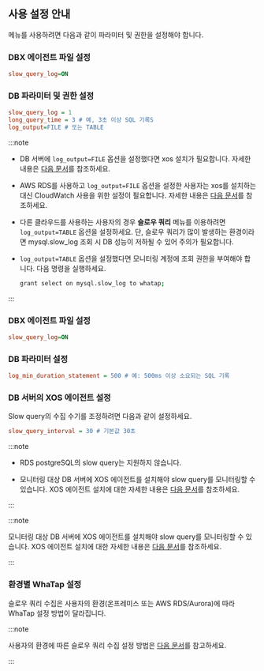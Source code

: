 ## 사용 설정 안내

<Cmdname sid="side_slowQueryLog" className="uitext" /> 메뉴를 사용하려면 다음과 같이 파라미터 및 권한을 설정해야 합니다.

<InDoc product='mysql'>

### DBX 에이전트 파일 설정

```ini title='whatap.conf'
slow_query_log=ON
```

### DB 파라미터 및 권한 설정

```ini title='my.cnf'
slow_query_log = 1
long_query_time = 3 # 예, 3초 이상 SQL 기록S
log_output=FILE # 또는 TABLE
```

:::note

* DB 서버에 `log_output=FILE` 옵션을 설정했다면 xos 설치가 필요합니다. 자세한 내용은 [다음 문서](agent-xos-settings)를 참조하세요.

* AWS RDS를 사용하고 `log_output=FILE` 옵션을 설정한 사용자는 xos를 설치하는 대신 CloudWatch 사용을 위한 설정이 필요합니다. 자세한 내용은 [다음 문서](agent-dbx-settings#using-aws-rds)를 참조하세요.

* 다른 클라우드를 사용하는 사용자의 경우 **슬로우 쿼리** 메뉴를 이용하려면 `log_output=TABLE` 옵션을 설정하세요. 단, 슬로우 쿼리가 많이 발생하는 환경이라면 mysql.slow_log 조회 시 DB 성능이 저하될 수 있어 주의가 필요합니다.

* `log_output=TABLE` 옵션을 설정했다면 모니터링 계정에 조회 권한을 부여해야 합니다. 다음 명령을 실행하세요.

  ```bash
  grant select on mysql.slow_log to whatap;
  ```

:::

</InDoc>

<InDoc product='postgresql'>

### DBX 에이전트 파일 설정

```ini title='whatap.conf'
slow_query_log=ON
```

### DB 파라미터 설정

```ini title='postgresql.conf'
log_min_duration_statement = 500 # 예: 500ms 이상 소요되는 SQL 기록
```

</InDoc>

### DB 서버의 XOS 에이전트 설정

Slow query의 수집 수기를 조정하려면 다음과 같이 설정하세요.

```ini title='xos.conf'
slow_query_interval = 30 # 기본값 30초
```

<InDoc product='postgresql'>

:::note

* RDS postgreSQL의 slow query는 지원하지 않습니다.

* 모니터링 대상 DB 서버에 XOS 에이전트를 설치해야 slow query를 모니터링할 수 있습니다. XOS 에이전트 설치에 대한 자세한 내용은 [다음 문서](agent-xos-settings)를 참조하세요.

:::

</InDoc>

<InDoc product='mysql'>

:::note

모니터링 대상 DB 서버에 XOS 에이전트를 설치해야 slow query를 모니터링할 수 있습니다. XOS 에이전트 설치에 대한 자세한 내용은 [다음 문서](agent-xos-settings)를 참조하세요.

:::

</InDoc>

<InDoc product='mysql,postgresql'>

### 환경별 WhaTap 설정

슬로우 쿼리 수집은 사용자의 환경(온프레미스 또는 AWS RDS/Aurora)에 따라 WhaTap 설정 방법이 달라집니다. 

:::note

사용자의 환경에 따른 슬로우 쿼리 수집 설정 방법은 [다음 문서](agent-dbx-settings#slow_query)를 참고하세요.

:::

</InDoc>